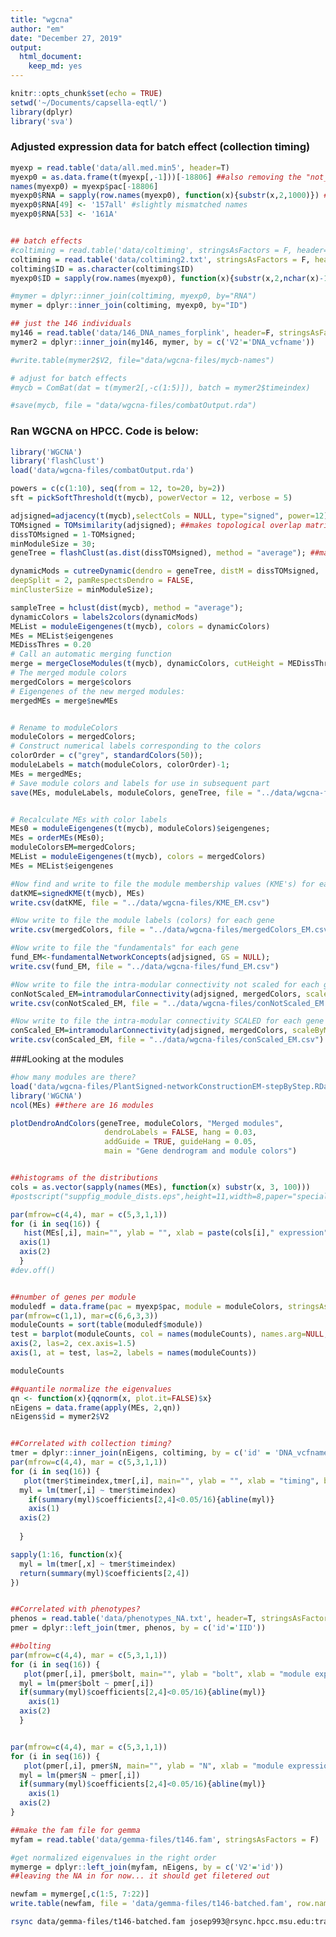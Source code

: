 ```yaml
---
title: "wgcna"
author: "em"
date: "December 27, 2019"
output:
  html_document:
    keep_md: yes
---
```


```r
knitr::opts_chunk$set(echo = TRUE)
setwd('~/Documents/capsella-eqtl/')
library(dplyr)
library('sva')
```

### Adjusted expression data for batch effect (collection timing)

```r
myexp = read.table('data/all.med.min5', header=T)
myexp0 = as.data.frame(t(myexp[,-1]))[-18806] ##also removing the "not_aligned"
names(myexp0) = myexp$pac[-18806]
myexp0$RNA = sapply(row.names(myexp0), function(x){substr(x,2,1000)}) ##add in a column with the RNA name
myexp0$RNA[49] <- '157all' #slightly mismatched names
myexp0$RNA[53] <- '161A'


## batch effects
#coltiming = read.table('data/coltiming', stringsAsFactors = F, header=T)
coltiming = read.table('data/coltiming2.txt', stringsAsFactors = F, header=T)
coltiming$ID = as.character(coltiming$ID)
myexp0$ID = sapply(row.names(myexp0), function(x){substr(x,2,nchar(x)-1)}) ##add in a column with the RNA name

#mymer = dplyr::inner_join(coltiming, myexp0, by="RNA")
mymer = dplyr::inner_join(coltiming, myexp0, by="ID")

## just the 146 individuals
my146 = read.table('data/146_DNA_names_forplink', header=F, stringsAsFactors = F)
mymer2 = dplyr::inner_join(my146, mymer, by = c('V2'='DNA_vcfname'))

#write.table(mymer2$V2, file="data/wgcna-files/mycb-names")

# adjust for batch effects
#mycb = ComBat(dat = t(mymer2[,-c(1:5)]), batch = mymer2$timeindex)

#save(mycb, file = "data/wgcna-files/combatOutput.rda")


```


### Ran WGCNA on HPCC. Code is below:

```r
library('WGCNA')
library('flashClust')
load('data/wgcna-files/combatOutput.rda')

powers = c(c(1:10), seq(from = 12, to=20, by=2))
sft = pickSoftThreshold(t(mycb), powerVector = 12, verbose = 5)

adjsigned=adjacency(t(mycb),selectCols = NULL, type="signed", power=12) #makes adjency matrix for correlations all the genes with all other genes
TOMsigned = TOMsimilarity(adjsigned); ##makes topological overlap matrix
dissTOMsigned = 1-TOMsigned;
minModuleSize = 30;
geneTree = flashClust(as.dist(dissTOMsigned), method = "average"); ##make hclust object#save(geneTree, file='genetree.rda')

dynamicMods = cutreeDynamic(dendro = geneTree, distM = dissTOMsigned,
deepSplit = 2, pamRespectsDendro = FALSE,
minClusterSize = minModuleSize);

sampleTree = hclust(dist(mycb), method = "average");
dynamicColors = labels2colors(dynamicMods)
MEList = moduleEigengenes(t(mycb), colors = dynamicColors)
MEs = MEList$eigengenes
MEDissThres = 0.20
# Call an automatic merging function
merge = mergeCloseModules(t(mycb), dynamicColors, cutHeight = MEDissThres, verbose = 3);
# The merged module colors
mergedColors = merge$colors
# Eigengenes of the new merged modules:
mergedMEs = merge$newMEs


# Rename to moduleColors
moduleColors = mergedColors;
# Construct numerical labels corresponding to the colors
colorOrder = c("grey", standardColors(50));
moduleLabels = match(moduleColors, colorOrder)-1;
MEs = mergedMEs;
# Save module colors and labels for use in subsequent part
save(MEs, moduleLabels, moduleColors, geneTree, file = "../data/wgcna-files/PlantSigned-networkConstructionEM-stepByStep.RData")


# Recalculate MEs with color labels
MEs0 = moduleEigengenes(t(mycb), moduleColors)$eigengenes;
MEs = orderMEs(MEs0);
moduleColorsEM=mergedColors;
MEList = moduleEigengenes(t(mycb), colors = mergedColors)
MEs = MEList$eigengenes

#Now find and write to file the module membership values (KME's) for each gene
datKME=signedKME(t(mycb), MEs)
write.csv(datKME, file = "../data/wgcna-files/KME_EM.csv")

#Now write to file the module labels (colors) for each gene
write.csv(mergedColors, file = "../data/wgcna-files/mergedColors_EM.csv")

#Now write to file the "fundamentals" for each gene
fund_EM<-fundamentalNetworkConcepts(adjsigned, GS = NULL);
write.csv(fund_EM, file = "../data/wgcna-files/fund_EM.csv")

#Now write to file the intra-modular connectivity not scaled for each gene
conNotScaled_EM=intramodularConnectivity(adjsigned, mergedColors, scaleByMax = FALSE)
write.csv(conNotScaled_EM, file = "../data/wgcna-files/conNotScaled_EM.csv")

#Now write to file the intra-modular connectivity SCALED for each gene
conScaled_EM=intramodularConnectivity(adjsigned, mergedColors, scaleByMax = TRUE)
write.csv(conScaled_EM, file = "../data/wgcna-files/conScaled_EM.csv")


```


###Looking at the modules
```r
#how many modules are there?
load('data/wgcna-files/PlantSigned-networkConstructionEM-stepByStep.RData')
library('WGCNA')
ncol(MEs) ##there are 16 modules

plotDendroAndColors(geneTree, moduleColors, "Merged modules",
                     dendroLabels = FALSE, hang = 0.03,
                     addGuide = TRUE, guideHang = 0.05,
                     main = "Gene dendrogram and module colors")


##histograms of the distributions
cols = as.vector(sapply(names(MEs), function(x) substr(x, 3, 100)))
#postscript("suppfig_module_dists.eps",height=11,width=8,paper="special",horizontal=FALSE,colormodel="cymk")

par(mfrow=c(4,4), mar = c(5,3,1,1))
for (i in seq(16)) {
   hist(MEs[,i], main="", ylab = "", xlab = paste(cols[i]," expression", sep=""), col = cols[i], border= "black", breaks=15, yaxt="n", xaxt = "n")
  axis(1)
  axis(2)
  }
#dev.off()


##number of genes per module
moduledf = data.frame(pac = myexp$pac, module = moduleColors, stringsAsFactors = F)
par(mfrow=c(1,1), mar=c(6,6,3,3))
moduleCounts = sort(table(moduledf$module))
test = barplot(moduleCounts, col = names(moduleCounts), names.arg=NULL, xaxt="n", yaxt = "n")
axis(2, las=2, cex.axis=1.5)
axis(1, at = test, las=2, labels = names(moduleCounts))

moduleCounts

##quantile normalize the eigenvalues
qn <- function(x){qqnorm(x, plot.it=FALSE)$x}
nEigens = data.frame(apply(MEs, 2,qn))
nEigens$id = mymer2$V2


##Correlated with collection timing?
tmer = dplyr::inner_join(nEigens, coltiming, by = c('id' = 'DNA_vcfname'))
par(mfrow=c(4,4), mar = c(5,3,1,1))
for (i in seq(16)) {
   plot(tmer$timeindex,tmer[,i], main="", ylab = "", xlab = "timing", bg = cols[i], pch = 21,yaxt="n", xaxt = "n", bty="n")
  myl = lm(tmer[,i] ~ tmer$timeindex)
    if(summary(myl)$coefficients[2,4]<0.05/16){abline(myl)}
    axis(1)
  axis(2)
  
  }

sapply(1:16, function(x){
  myl = lm(tmer[,x] ~ tmer$timeindex)
  return(summary(myl)$coefficients[2,4])
})


##Correlated with phenotypes?
phenos = read.table('data/phenotypes_NA.txt', header=T, stringsAsFactors = F)
pmer = dplyr::left_join(tmer, phenos, by = c('id'='IID'))

##bolting
par(mfrow=c(4,4), mar = c(5,3,1,1))
for (i in seq(16)) {
   plot(pmer[,i], pmer$bolt, main="", ylab = "bolt", xlab = "module expression", bg = cols[i], pch = 21,yaxt="n", xaxt = "n", bty="n")
  myl = lm(pmer$bolt ~ pmer[,i])
  if(summary(myl)$coefficients[2,4]<0.05/16){abline(myl)}
    axis(1)
  axis(2)
  }


par(mfrow=c(4,4), mar = c(5,3,1,1))
for (i in seq(16)) {
   plot(pmer[,i], pmer$N, main="", ylab = "N", xlab = "module expression", bg = cols[i], pch = 21,yaxt="n", xaxt = "n", bty="n")
  myl = lm(pmer$N ~ pmer[,i])
  if(summary(myl)$coefficients[2,4]<0.05/16){abline(myl)}
    axis(1)
  axis(2)
}

```



```r

##make the fam file for gemma
myfam = read.table('data/gemma-files/t146.fam', stringsAsFactors = F)

#get normalized eigenvalues in the right order
mymerge = dplyr::left_join(myfam, nEigens, by = c('V2'='id'))
##leaving the NA in for now... it should get filetered out

newfam = mymerge[,c(1:5, 7:22)]
write.table(newfam, file = 'data/gemma-files/t146-batched.fam', row.names=F, col.names=F, quote=F)
```

```bash
rsync data/gemma-files/t146-batched.fam josep993@rsync.hpcc.msu.edu:trans-eQTL/data/gemma-files/batched-new/

```

